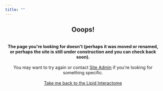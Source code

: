 ```yaml
---
title: ""
---
```


```{=html}

<div style="text-align: center;">

<h2 style> Ooops! </h2>

<br>

<b> The page you're looking for doesn't (perhaps it was moved or renamed, or perhaps the site is still under construction and you can check back soon).</b>

<br>
<br>

You may want to try again or contact  <a href="site.admin@lipidinteractome.org" target="_blank">Site Admin</a> if you're looking for something specific.

<br>
<br>

<div> <a href="/index.html" target="_blank">Take me back to the Lipid Interactome </a> </div>

</div>

```
